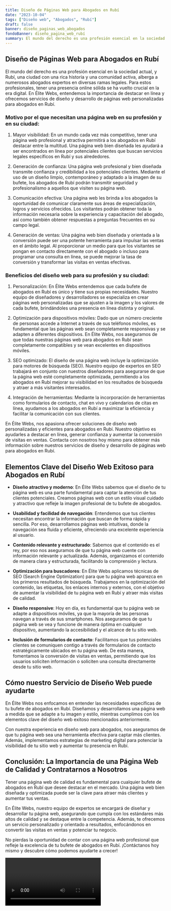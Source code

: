 ```yaml
---
title: Diseño de Páginas Web para Abogados en Rubí
date: "2023-10-04"
tags: ["Diseño web", "Abogados", "Rubí"]
draft: false
banner: diseño_paginas_web_abogados
fondoBanner: diseño_pagina_web_rubí
summary: El mundo del derecho es una profesión esencial en la sociedad actual, y Rubí, una ciudad con una rica historia y una comunidad activa, alberga a numerosos abogados expertos en diversas ramas legales. Para estos profesionales, tener una presencia online sólida se ha vuelto crucial en la era digital. En Élite Webs, entendemos la importancia de destacar en línea y ofrecemos servicios de diseño y desarrollo de páginas web personalizadas para abogados en Rubí.
---
```



## Diseño de Páginas Web para Abogados en Rubí

El mundo del derecho es una profesión esencial en la sociedad actual, y Rubí, una ciudad con una rica historia y una comunidad activa, alberga a numerosos abogados expertos en diversas ramas legales. Para estos profesionales, tener una presencia online sólida se ha vuelto crucial en la era digital. En Élite Webs, entendemos la importancia de destacar en línea y ofrecemos servicios de diseño y desarrollo de páginas web personalizadas para abogados en Rubí.

### Motivo por el que necesitan una página web en su profesión y en su ciudad:

1. Mayor visibilidad: En un mundo cada vez más competitivo, tener una página web profesional y atractiva permitirá a los abogados en Rubí destacar entre la multitud. Una página web bien diseñada les ayudará a ser encontrados en línea por potenciales clientes que buscan servicios legales específicos en Rubí y sus alrededores.

2. Generación de confianza: Una página web profesional y bien diseñada transmite confianza y credibilidad a los potenciales clientes. Mediante el uso de un diseño limpio, contemporáneo y adaptado a la imagen de su bufete, los abogados de Rubí podrán transmitir seguridad y profesionalismo a aquellos que visiten su página web.

3. Comunicación efectiva: Una página web les brinda a los abogados la oportunidad de comunicar claramente sus áreas de especialización, logros y servicios ofrecidos. Los visitantes podrán obtener toda la información necesaria sobre la experiencia y capacitación del abogado, así como también obtener respuestas a preguntas frecuentes en su campo legal.

4. Generación de ventas: Una página web bien diseñada y orientada a la conversión puede ser una potente herramienta para impulsar las ventas en el ámbito legal. Al proporcionar un medio para que los visitantes se pongan en contacto directamente con el abogado o incluso para programar una consulta en línea, se puede mejorar la tasa de conversión y transformar las visitas en ventas efectivas.

### Beneficios del diseño web para su profesión y su ciudad:

1. Personalización: En Élite Webs entendemos que cada bufete de abogados en Rubí es único y tiene sus propias necesidades. Nuestro equipo de diseñadores y desarrolladores se especializa en crear páginas web personalizadas que se ajusten a la imagen y los valores de cada bufete, brindándoles una presencia en línea distinta y original.

2. Optimización para dispositivos móviles: Dado que un número creciente de personas accede a Internet a través de sus teléfonos móviles, es fundamental que las páginas web sean completamente responsivas y se adapten a diferentes dispositivos. En Élite Webs, nos aseguramos de que todas nuestras páginas web para abogados en Rubí sean completamente compatibles y se vean excelentes en dispositivos móviles.

3. SEO optimizado: El diseño de una página web incluye la optimización para motores de búsqueda (SEO). Nuestro equipo de expertos en SEO trabajará en conjunto con nuestros diseñadores para asegurarse de que la página web esté completamente optimizada, permitiendo a los abogados en Rubí mejorar su visibilidad en los resultados de búsqueda y atraer a más visitantes interesados.

4. Integración de herramientas: Mediante la incorporación de herramientas como formularios de contacto, chat en vivo y calendarios de citas en línea, ayudamos a los abogados en Rubí a maximizar la eficiencia y facilitar la comunicación con sus clientes.

En Élite Webs, nos apasiona ofrecer soluciones de diseño web personalizadas y eficientes para abogados en Rubí. Nuestro objetivo es ayudarles a destacar en línea, generar confianza y aumentar la conversión de visitas en ventas. Contacta con nosotros hoy mismo para obtener más información sobre nuestros servicios de diseño y desarrollo de páginas web para abogados en Rubí.

<GifSeo />

<Cta />

## Elementos Clave del Diseño Web Exitoso para Abogados en Rubí

- **Diseño atractivo y moderno**: En Élite Webs sabemos que el diseño de tu página web es una parte fundamental para captar la atención de tus clientes potenciales. Creamos páginas web con un estilo visual cuidado y atractivo que refleje la imagen profesional de tu bufete de abogados.

- **Usabilidad y facilidad de navegación**: Entendemos que tus clientes necesitan encontrar la información que buscan de forma rápida y sencilla. Por eso, desarrollamos páginas web intuitivas, donde la navegación sea fluida y eficiente, ofreciendo una excelente experiencia al usuario.

- **Contenido relevante y estructurado**: Sabemos que el contenido es el rey, por eso nos aseguramos de que tu página web cuente con información relevante y actualizada. Además, organizamos el contenido de manera clara y estructurada, facilitando la comprensión y lectura.

- **Optimización para buscadores**: En Élite Webs aplicamos técnicas de SEO (Search Engine Optimization) para que tu página web aparezca en los primeros resultados de búsqueda. Trabajamos en la optimización del contenido, las etiquetas, los enlaces internos y externos, con el objetivo de aumentar la visibilidad de tu página web en Rubí y atraer más visitas de calidad.

- **Diseño responsive**: Hoy en día, es fundamental que tu página web se adapte a dispositivos móviles, ya que la mayoría de las personas navegan a través de sus smartphones. Nos aseguramos de que tu página web se vea y funcione de manera óptima en cualquier dispositivo, aumentando la accesibilidad y el alcance de tu sitio web.

- **Inclusión de formularios de contacto**: Facilitamos que tus potenciales clientes se comuniquen contigo a través de formularios de contacto estratégicamente ubicados en tu página web. De esta manera, fomentamos la conversión de visitas en ventas, permitiendo que los usuarios soliciten información o soliciten una consulta directamente desde tu sitio web.

## Cómo nuestro Servicio de Diseño Web puede ayudarte

En Élite Webs nos enfocamos en entender las necesidades específicas de tu bufete de abogados en Rubí. Diseñamos y desarrollamos una página web a medida que se adapte a tu imagen y estilo, mientras cumplimos con los elementos clave del diseño web exitoso mencionados anteriormente.

Con nuestra experiencia en diseño web para abogados, nos aseguramos de que tu página web sea una herramienta efectiva para captar más clientes. Además, implementamos estrategias de marketing digital para potenciar la visibilidad de tu sitio web y aumentar tu presencia en Rubí.

## Conclusión: La Importancia de una Página Web de Calidad y Contratarnos a Nosotros

Tener una página web de calidad es fundamental para cualquier bufete de abogados en Rubí que desee destacar en el mercado. Una página web bien diseñada y optimizada puede ser la clave para atraer más clientes y aumentar tus ventas.

En Élite Webs, nuestro equipo de expertos se encargará de diseñar y desarrollar tu página web, asegurando que cumpla con los estándares más altos de calidad y se destaque entre la competencia. Además, te ofrecemos un servicio personalizado y orientado a resultados, enfocándonos en convertir las visitas en ventas y potenciar tu negocio.

No pierdas la oportunidad de contar con una página web profesional que refleje la excelencia de tu bufete de abogados en Rubí. ¡Contáctanos hoy mismo y descubre cómo podemos ayudarte a crecer!

<Video />

<CtaBot job="Abogados" city="Rubí" />

<Gmaps query="Rubí+españa+maps" />
